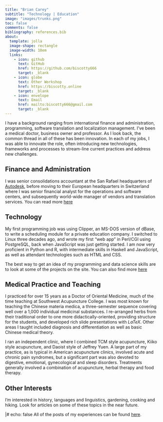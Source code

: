 ```yaml
---
title: "Brian Carey"
subtitle: "Technology | Education"
image: "images/trunks.png"
toc: false
comments: false
bibliography: references.bib
about:
  template: jolla
  image-shape: rectangle
  image-width: 10em
  links: 
    - icon: github
      text: GitHub
      href: https://github.com/biscotty666
      target: _blank
    - icon: globe
      text: Other Workshop
      href: https://biscotty.online
      target: _blank
    - icon: envelope
      text: Email
      href: mailto:biscotty666@gmail.com
      target: _blank
---
```


I have a background ranging from international finance and administration, programming, software translation and localization management. I’ve been a medical doctor, business owner and professor. As I look back, the common thread in all of these has been innovation. In each of my jobs, I was able to innovate the role, often introducing new technologies, frameworks and processes to stream-line current practices and address new challenges. 

::: {.panel-tabset}

## Finance and Administration

I was senior consolidations accountant at the San Rafael headquarters of [Autodesk](https://www.autodesk.com/), before moving to their European headquarters in Switzerland where I was senior financial analyst for the operations and software centers, and subsequently world-wide manager of vendors and translation services. You can read more [here](posts/cv/fna/index.qmd)

## Technology

My first programming job was using Clipper, an MS-DOS version of dBase, to write a scheduling module for a private education company. I switched to Linux three decades ago, and wrote my first "web app" in Perl/CGI using PostgreSQL, back when JavaScript was just getting started.  I am now very proficient in Python and R, with intermediate skills in Haskell and JavaScript, as well as attendant technologies such as HTML and CSS.

The best way to get an idea of my programming and data science skills are to look at some of the projects on the site. You can also find more [here](posts/cv/tech/index.qmd)

## Medical Practice and Teaching

I practiced for over 15 years as a Doctor of Oriental Medicine, much of the time teaching at Southwest Acupuncture College. I was most known for teaching the Chinese materia medica, a three-semester sequence covering well over a 1,000 individual medicinal substances. I re-arranged herbs from their traditional order to one more didactically-oriented, providing structure for the students, and developed rich slide presentations with $LaTeX$. Other areas I taught included diagnosis and differentiation as well as basic Chinese medical theory.

I ran an independent clinic, where I combined TCM style acupuncture, Kiiko style acupuncture, and Daoist style of Jeffrey Yuen. A large part of my practice, as is typical in American acupuncture clinics, involved acute and chronic pain syndromes, but a significant part was also devoted to digestive, emotional, gynecological and sleep disorders. Treatments generally involved a combination of acupuncture, herbal therapy and food therapy.

## Other Interests

I'm interested in history, languages and linguistics, gardening, cooking and hiking. Look for articles on some of these topics in the near future.

:::

::: {.hide}
|# echo: false
All of the posts of my experiences can be found [here](posts/cv/index.qmd).
:::